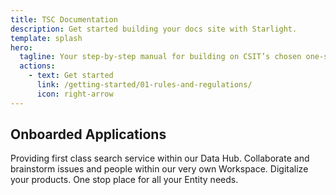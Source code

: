 ```yaml
---
title: TSC Documentation
description: Get started building your docs site with Starlight.
template: splash
hero:
  tagline: Your step‑by‑step manual for building on CSIT’s chosen one‑stop frontend platform, bringing together all analysis products to create a streamlined, impactful experience for analysts.
  actions:
    - text: Get started
      link: /getting-started/01-rules-and-regulations/
      icon: right-arrow
---
```



## Onboarded Applications

<CardGrid>
  <Card title="Federated Search" icon="seti:code-search">
    Providing first class search service within our Data Hub.
  </Card>
  <Card title="Workspace" icon="add-document">
    Collaborate and brainstorm issues and people within our very own Workspace.
  </Card>
  <Card title="Digital Production" icon="seti:word">
    Digitalize your products.
  </Card>
  <Card title="Entity Dossier (TED)" icon="telegram">
    One stop place for all your Entity needs.
  </Card>
  <Card title={"Raw Management (TRAM)"} icon="blueSky">
    <Badge text="Coming soon!" variant="caution" />
  </Card>
</CardGrid>
